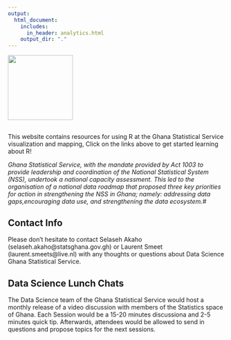 ```yaml
---
output:
  html_document:
    includes:
      in_header: analytics.html
    output_dir: "."
---
```


<link rel="stylesheet" href="//fonts.googleapis.com/css?family=Lato" />

<div id="header">
<img src="graphics-guide/www/images/logo.png" width="150">
</div>

## 
This website contains resources for using R at the Ghana Statistical Service  visualization and mapping,  Click on the links above to get started learning about R!

*Ghana Statistical Service, with the mandate provided by Act 1003 to provide leadership and coordination of the National Statistical System (NSS), undertook a national capacity assessment. This led to the organisation of a national data roadmap that proposed three key priorities for action in strengthening the NSS in Ghana; namely: addressing data gaps,encouraging data use, and strengthening the data ecosystem.*#

##
##
## Contact Info

Please don't hesitate to contact Selaseh Akaho (selaseh.akaho@statsghana.gov.gh) or Laurent Smeet (laurent.smeets@live.nl) with any thoughts or questions about Data Science Ghana Statistical Service. 

##
##
## Data Science Lunch Chats

The Data Science team of the Ghana Statistical Service would host a monthly release of a video discussion with members of the Statistics space of Ghana. Each Session would be a 15-20 minutes discussiona and 2-5 minutes quick tip. Afterwards, attendees would be allowed to send in questions and propose topics for the next sessions. 


